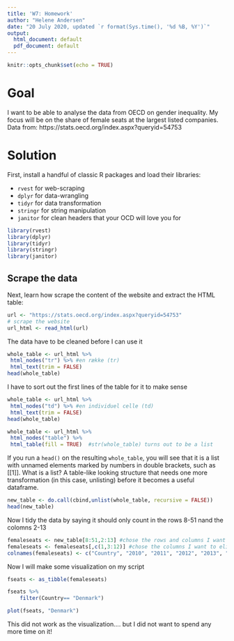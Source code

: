```yaml
---
title: 'W7: Homework'
author: "Helene Andersen"
date: "20 July 2020, updated `r format(Sys.time(), '%d %B, %Y')`"
output:
  html_document: default
  pdf_document: default
---
```


```r
knitr::opts_chunk$set(echo = TRUE)
```

# Goal
I want to be able to analyse the data from OECD on gender inequality. My focus will be on the share of female seats at the largest listed companies. Data from: https://stats.oecd.org/index.aspx?queryid=54753 

# Solution
First, install a handful of classic R packages and load their libraries:

- `rvest` for web-scraping
- `dplyr` for data-wrangling
- `tidyr` for data transformation
- `stringr` for string manipulation
- `janitor` for clean headers that your OCD will love you for


```r
library(rvest)
library(dplyr)
library(tidyr)
library(stringr)
library(janitor)
```


## Scrape the data

Next, learn how scrape the content of the website and extract the HTML table:
```r
url <- "https://stats.oecd.org/index.aspx?queryid=54753"
# scrape the website
url_html <- read_html(url)
```

The data have to be cleaned before I can use it

```r
whole_table <- url_html %>% 
 html_nodes("tr") %>% #en række (tr)
 html_text(trim = FALSE) 
head(whole_table)
```
I have to sort out the first lines of the table for it to make sense

```r
whole_table <- url_html %>% 
 html_nodes("td") %>% #en individuel celle (td)
 html_text(trim = FALSE) 
head(whole_table)
```


```r
whole_table <- url_html %>% 
 html_nodes("table") %>%
 html_table(fill = TRUE)  #str(whole_table) turns out to be a list

```

If you run a `head()` on the resulting `whole_table`, you will see that it is a list with unnamed elements marked by numbers in double brackets, such as [[1]]. 
What is a list? A table-like looking structure that needs one more transformation (in this case, unlisting) before it becomes a useful dataframe. 

```r
new_table <- do.call(cbind,unlist(whole_table, recursive = FALSE)) 
head(new_table)
```

Now I tidy the data by saying it should only count in the rows 8-51 nand the colomns 2-13

```r
femaleseats <- new_table[8:51,2:13] #chose the rows and columns I want to look at
femaleseats <- femaleseats[,c(1,3:12)] #chose the columns I want to eliminate/look at
colnames(femaleseats) <- c("Country", "2010", "2011", "2012", "2013", "2014", "2015", "2016", "2017", "2018", "2019")
```

Now I will make some visualization on my script

```r
fseats <- as_tibble(femaleseats) 
```

```r
fseats %>% 
	filter(Country== "Denmark")
```

```r
plot(fseats, "Denmark")
```
This did not work as the visualization.... but I did not want to spend any more time on it!

